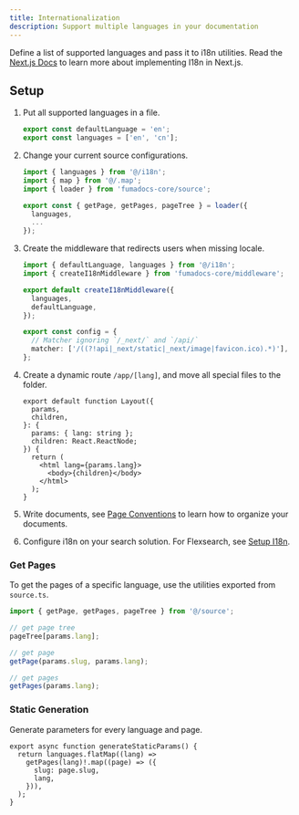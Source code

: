 ```yaml
---
title: Internationalization
description: Support multiple languages in your documentation
---
```


Define a list of supported languages and pass it to i18n utilities. Read
the
[Next.js Docs](https://nextjs.org/docs/app/building-your-application/routing/internationalization)
to learn more about implementing I18n in Next.js.

## Setup

1. Put all supported languages in a file.

   ```ts title="i18n.ts"
   export const defaultLanguage = 'en';
   export const languages = ['en', 'cn'];
   ```

2. Change your current source configurations.

   ```ts title="source.ts"
   import { languages } from '@/i18n';
   import { map } from '@/.map';
   import { loader } from 'fumadocs-core/source';

   export const { getPage, getPages, pageTree } = loader({
     languages,
     ...
   });
   ```

3. Create the middleware that redirects users when missing locale.

   ```ts title="middleware.ts"
   import { defaultLanguage, languages } from '@/i18n';
   import { createI18nMiddleware } from 'fumadocs-core/middleware';

   export default createI18nMiddleware({
     languages,
     defaultLanguage,
   });

   export const config = {
     // Matcher ignoring `/_next/` and `/api/`
     matcher: ['/((?!api|_next/static|_next/image|favicon.ico).*)'],
   };
   ```

4. Create a dynamic route `/app/[lang]`, and move all special files to
   the folder.

   ```tsx title="app/[lang]/layout.tsx"
   export default function Layout({
     params,
     children,
   }: {
     params: { lang: string };
     children: React.ReactNode;
   }) {
     return (
       <html lang={params.lang}>
         <body>{children}</body>
       </html>
     );
   }
   ```

5. Write documents, see [Page Conventions](/docs/headless/page-conventions#internationalization) to learn how to organize your documents.

6. Configure i18n on your search solution. For Flexsearch, see [Setup I18n](/docs/headless/search/flexsearch#internationalization).

### Get Pages

To get the pages of a specific language, use the utilities exported from
`source.ts`.

```ts
import { getPage, getPages, pageTree } from '@/source';

// get page tree
pageTree[params.lang];

// get page
getPage(params.slug, params.lang);

// get pages
getPages(params.lang);
```

### Static Generation

Generate parameters for every language and page.

```tsx
export async function generateStaticParams() {
  return languages.flatMap((lang) =>
    getPages(lang)!.map((page) => ({
      slug: page.slug,
      lang,
    })),
  );
}
```
